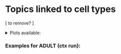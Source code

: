 # Topics linked to cell types

[ to remove? ]

<details><summary> Plots available: </summary>



- Dotplots 

- Type of regions (Promoter, intron, distal)

Which analyses to include?

Label general topics? 

</details>

### Examples for ADULT (ctx run): 
